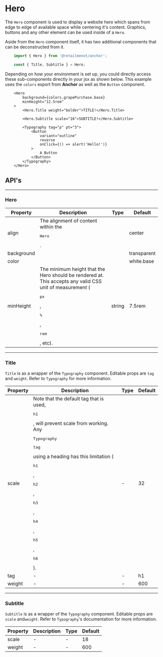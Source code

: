 
# Hero

The `Hero` component is used to display a website hero which spans from edge to edge of available
space while centering it's content. Graphics, buttons and any other element can be used inside of a
`Hero`.

Aside from the `Hero` component itself, it has two additional components that can be deconstructed
from it.

```jsx
    import { Hero } from '@retailmenot/anchor';

    const { Title, Subtitle } = Hero;
```

Depending on how your environment is set up, you could directly access these sub-components directly
in your jsx as shown below. This example uses the <Link to="/theme/colors/">`colors`</Link> export
from **Anchor** as well as the <Link to="/components/button/">`Button`</Link> component.

```tsx live
    <Hero
        background={colors.grapePurchase.base}
        minHeight="12.5rem"
    >
        <Hero.Title weight="bolder">TITLE!</Hero.Title>

        <Hero.Subtitle scale="16">SUBTITLE!</Hero.Subtitle>

        <Typography tag="p" pt="3">
            <Button
                variant="outline"
                reverse
                onClick={() => alert('Hello!')}
            >
                A Button
            </Button>
        </Typography>
    </Hero>
```

## API's

---

### Hero

<table>
    <thead>
        <tr>
            <th>Property</th>
            <th>Description</th>
            <th>Type</th>
            <th>Default</th>
        </tr>
    </thead>
    <tbody>
        <tr>
            <td>align</td>
            <td>
                The alignment of content within the <pre>Hero</pre>.
            </td>
            <td>
                <FormatTypes types={['center', 'left', 'right', 'inherit', 'justify']} />
            </td>
            <td>center</td>
        </tr>
        <tr>
            <td>background</td>
            <td>
                <ColorBlurb background gradient label="Hero" />
            </td>
            <td>
                <FormatTypes types={['string', 'rgb', 'rgba']} noInterpret />
            </td>
            <td>transparent</td>
        </tr>
        <tr>
            <td>color</td>
            <td>
                <ColorBlurb defaultTheme label="Hero" />
            </td>
            <td>
                <FormatTypes types={['string', 'rgb', 'rgba']} noInterpret />
            </td>
            <td><Link to="/theme/theme-provider#colors">white.base</Link></td>
        </tr>
        <tr>
            <td>minHeight</td>
            <td>
                The minimum height that the Hero should be rendered at. This accepts any valid CSS
                unit of measurement (<pre>px</pre>, <pre>%</pre>, <pre>rem</pre>, etc).
            </td>
            <td>
                string
            </td>
            <td>7.5rem</td>
        </tr>
    </tbody>
</table>

---

### Title

`Title` is as a wrapper of the `Typography` component.
Editable props are `tag`  and `weight`. Refer to <Link to="/components/typography">`Typography`</Link> for
more information.

<table>
    <thead>
        <tr>
            <th>Property</th>
            <th>Description</th>
            <th>Type</th>
            <th>Default</th>
        </tr>
    </thead>
    <tbody>
        <tr>
            <td>scale</td>
            <td>
                Note that the default tag that is used, <pre>h1</pre>, will prevent scale from working. Any
                <pre>Typography</pre> <pre>tag</pre> using a heading has this limitation
                (<pre>h1</pre>, <pre>h2</pre>, <pre>h3</pre>, <pre>h4</pre>, <pre>h5</pre>, <pre>h6</pre>).
            </td>
            <td>
                -
            </td>
            <td>32</td>
        </tr>
        <tr>
            <td>tag</td>
            <td>
                -
            </td>
            <td>
                -
            </td>
            <td>h1</td>
        </tr>
        <tr>
            <td>weight</td>
            <td>
                -
            </td>
            <td>
                -
            </td>
            <td>600</td>
        </tr>
    </tbody>
</table>

---

### Subtitle

`Subtitle` is as a wrapper of the `Typography` component. Editable props are `scale` and`weight`.
Refer to `Typography`'s <Link to="/components/typography">documentation</Link> for more information.

<table>
    <thead>
        <tr>
            <th>Property</th>
            <th>Description</th>
            <th>Type</th>
            <th>Default</th>
        </tr>
    </thead>
    <tbody>
        <tr>
            <td>scale</td>
            <td>
                -
            </td>
            <td>
                -
            </td>
            <td>18</td>
        </tr>
        <tr>
            <td>weight</td>
            <td>
                -
            </td>
            <td>
                -
            </td>
            <td>600</td>
        </tr>
    </tbody>
</table>
